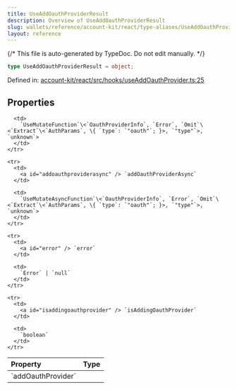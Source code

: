 ```yaml
---
title: UseAddOauthProviderResult
description: Overview of UseAddOauthProviderResult
slug: wallets/reference/account-kit/react/type-aliases/UseAddOauthProviderResult
layout: reference
---
```


{/* This file is auto-generated by TypeDoc. Do not edit manually. */}

```ts
type UseAddOauthProviderResult = object;
```

Defined in: [account-kit/react/src/hooks/useAddOauthProvider.ts:25](https://github.com/alchemyplatform/aa-sdk/blob/dc58c113ff1eeb06d4b3f76c505cbbaad47db8fc/account-kit/react/src/hooks/useAddOauthProvider.ts#L25)

## Properties

<table>
  <thead>
    <tr>
      <th align="left">Property</th>
      <th align="left">Type</th>
    </tr>
  </thead>

  <tbody>
    <tr>
      <td>
        <a id="addoauthprovider" /> `addOauthProvider`
      </td>

      <td>
        `UseMutateFunction`\<`OauthProviderInfo`, `Error`, `Omit`\<`Extract`\<`AuthParams`, \{ `type`: `"oauth"`; }>, `"type"`>, `unknown`>
      </td>
    </tr>

    <tr>
      <td>
        <a id="addoauthproviderasync" /> `addOauthProviderAsync`
      </td>

      <td>
        `UseMutateAsyncFunction`\<`OauthProviderInfo`, `Error`, `Omit`\<`Extract`\<`AuthParams`, \{ `type`: `"oauth"`; }>, `"type"`>, `unknown`>
      </td>
    </tr>

    <tr>
      <td>
        <a id="error" /> `error`
      </td>

      <td>
        `Error` | `null`
      </td>
    </tr>

    <tr>
      <td>
        <a id="isaddingoauthprovider" /> `isAddingOauthProvider`
      </td>

      <td>
        `boolean`
      </td>
    </tr>

  </tbody>
</table>
